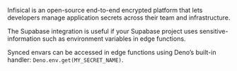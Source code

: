 Infisical is an open-source end-to-end encrypted platform that lets developers manage application secrets across their team and infrastructure. 

The Supabase integration is useful if your Supabase project uses sensitive-information such as environment variables in edge functions.

Synced envars can be accessed in edge functions using Deno’s built-in handler: `Deno.env.get(MY_SECRET_NAME)`.